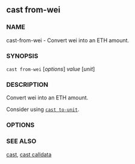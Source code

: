 
## cast from-wei

### NAME

cast-from-wei - Convert wei into an ETH amount.

### SYNOPSIS

`cast from-wei` [*options*] _value_ [*unit*]

### DESCRIPTION

Convert wei into an ETH amount.

Consider using [`cast to-unit`](./cast-to-unit.md).

### OPTIONS

<CommonOptions />

### SEE ALSO

[cast](./cast.md), [cast calldata](./cast-to-unit.md)
